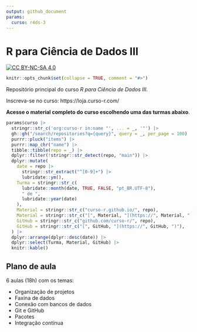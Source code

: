```yaml
---
output: github_document
params:
  curso: r4ds-3
---
```


# R para Ciência de Dados III

<!-- README.md is generated from README.Rmd. Please edit that file -->

<!-- badges: start -->
[![CC BY-NC-SA 4.0](https://mirrors.creativecommons.org/presskit/buttons/80x15/svg/by-nc-sa.svg)](https://creativecommons.org/licenses/by-nc-sa/4.0/)
<!-- badges: end -->

```r
knitr::opts_chunk$set(collapse = TRUE, comment = "#>")
```

Repositório principal do curso _R para Ciência de Dados III_.

Inscreva-se no curso: https://loja.curso-r.com/

**Acesse o material completo do curso escolhendo uma das turmas abaixo**.

```r
params$curso |>
  stringr::str_c('org:curso-r in:name "', ... = _, '"') |>
  gh::gh("/search/repositories?q={query}", query = _, per_page = 100) |>
  purrr::pluck("items") |>
  purrr::map_chr("name") |>
  tibble::tibble(repo = _) |>
  dplyr::filter(!stringr::str_detect(repo, "main")) |>
  dplyr::mutate(
    date = repo |>
      stringr::str_extract("^[0-9]+") |>
      lubridate::ym(),
    Turma = stringr::str_c(
      lubridate::month(date, TRUE, FALSE, "pt_BR.UTF-8"),
      " de ",
      lubridate::year(date)
    ),
    Material = stringr::str_c("curso-r.github.io/", repo),
    Material = stringr::str_c("[", Material, "](https://", Material, ")"),
    GitHub = stringr::str_c("github.com/curso-r/", repo),
    GitHub = stringr::str_c("[", GitHub, "](https://", GitHub, ")"),
  ) |>
  dplyr::arrange(dplyr::desc(date)) |>
  dplyr::select(Turma, Material, GitHub) |>
  knitr::kable()
```

## Plano de aula

6 aulas (18h) com os temas:

  - Organização de projetos
  - Faxina de dados
  - Conexão com bancos de dados
  - Git e GitHub
  - Pacotes
  - Integração contínua
